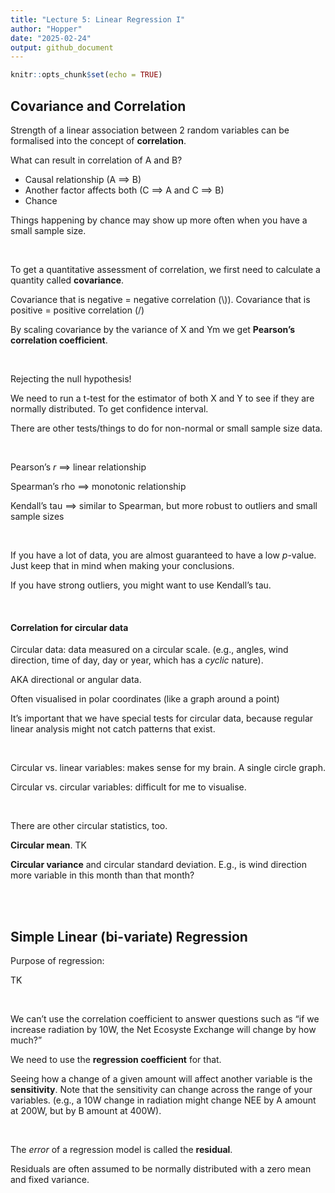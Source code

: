 ```yaml
---
title: "Lecture 5: Linear Regression I"
author: "Hopper"
date: "2025-02-24"
output: github_document
---
```


```r
knitr::opts_chunk$set(echo = TRUE)
```

## Covariance and Correlation

Strength of a linear association between 2 random variables can be formalised into the concept of **correlation**.

What can result in correlation of A and B?

- Causal relationship (A ==> B)
- Another factor affects both (C ==> A  and  C ==> B)
- Chance

Things happening by chance may show up more often when you have a small sample size.

<br>

To get a quantitative assessment of correlation, we first need to calculate a quantity called **covariance**.

Covariance that is negative = negative correlation (\\)). Covariance that is positive = positive correlation (/)

By scaling covariance by the variance of X and Ym we get **Pearson's correlation coefficient**.

<br>

Rejecting the null hypothesis!

We need to run a t-test for the estimator of both X and Y to see if they are normally distributed. To get confidence interval.

There are other tests/things to do for non-normal or small sample size data.

<br>

Pearson's *r* ==> linear relationship

Spearman's rho ==> monotonic relationship

Kendall's tau ==> similar to Spearman, but more robust to outliers and small sample sizes

<br>

If you have a lot of data, you are almost guaranteed to have a low *p*-value. Just keep that in mind when making your conclusions.

If you have strong outliers, you might want to use Kendall's tau. 

<br>

#### Correlation for circular data

Circular data: data measured on a circular scale. (e.g., angles, wind direction, time of day, day or year, which has a *cyclic* nature).

AKA directional or angular data.

Often visualised in polar coordinates (like a graph around a point)

It's important that we have special tests for circular data, because regular linear analysis might not catch patterns that exist.

<br>

Circular vs. linear variables: makes sense for my brain. A single circle graph.

Circular vs. circular variables: difficult for me to visualise.

<br>

There are other circular statistics, too.

**Circular mean**. TK

**Circular variance** and circular standard deviation. E.g., is wind direction more variable in this month than that month?

<br>
<br>

## Simple Linear (bi-variate) Regression

Purpose of regression: 

TK

<br>

We can't use the correlation coefficient to answer questions such as "if we increase radiation by 10W, the Net Ecosyste Exchange will change by how much?"

We need to use the **regression coefficient** for that.

Seeing how a change of a given amount will affect another variable is the **sensitivity**. Note that the sensitivity can change across the range of your variables. (e.g., a 10W change in radiation might change NEE by A amount at 200W, but by B amount at 400W).

<br>

The *error* of a regression model is called the **residual**.

Residuals are often assumed to be normally distributed with a zero mean and fixed variance.

<br>







